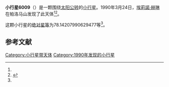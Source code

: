 {{Infobox planet
| bgcolour = #FFFFC0
| name = 6009 Yuzuruyoshii
| symbol = 
| image = 
| caption = 
| discovery = yes
| discovery_ref = 
| discoverer = [[埃莉諾·赫琳|埃莉諾·赫琳]]
| discovery_site = [[帕洛马山|帕洛马山]] 
| discovered = 1990年3月24日
| designations = yes
| mp_name = 
| named_after = 
| alt_names = 1990 FQ1/ 1952 HE3 / 1957 WJ1
| mp_category = [[主带小行星|主带小行星]]
| orbit_ref = <ref name="a">[http://ssd.jpl.nasa.gov/sbdb.cgi?sstr=6009 6009 Yuzuruyoshii] {{Wayback|url=http://ssd.jpl.nasa.gov/sbdb.cgi?sstr=6009 |date=20110610014723 }}，小行星數據庫瀏覽器（JPL Small-Body Database Browser）－[[美国国家航空航天局|美国国家航空航天局]]喷气推进实验室</ref>
| epoch = 2456400.5 (2013年4月18日更新)
| aphelion = {{convert|2.807117833574403|AU|km|3|abbr=on|lk=out}}
| perihelion = {{convert|2.067472044184126|AU|km|3|abbr=on}}
| semimajor = {{convert|2.437294938879265|AU|km|3|abbr=on}}
| eccentricity = 0.151734978
| period = 1389.8264 [[日|日]]<br />3.81[[儒略年|儒略年]]
| avg_speed = 
| inclination = 22.71788978617887
| asc_node = 213.3314176588757
| mean_anomaly = 
| arg_peri = 78.14207990629477
| satellites = 
| physical_characteristics = yes
| dimensions = 
| mass = 
| density = 
| surface_grav = 
| escape_velocity = 
| sidereal_day = 
| axial_tilt = 
| pole_ecliptic_lat = 
| pole_ecliptic_lon = 
| albedo = 
| temperatures= 
| temp_name1 = 
| mean_temp_1 = 
| max_temp_1 = 
| temp_name2 = 
| max_temp_2 = 
| spectral_type = 
| abs_magnitude = 78.14207990629477
}}

'''小行星6009'''（{{lang-en|6009 Yuzuruyoshii}}）是一颗围绕[[太阳|太阳]][[公转|公转]]的[[小行星|小行星]]。1990年3月24日，[[埃莉諾·赫琳|埃莉諾·赫琳]]在帕洛马山发现了此天体<ref name="a" /><ref>{{cite news|title=小行星列表|url=http://cfa-www.harvard.edu/iau/lists/NumberedMPs.txt|accessdate=2013-07-08|newspaper=哈佛大学|archive-date=2008-05-17|archive-url=https://web.archive.org/web/20080517010638/http://cfa-www.harvard.edu/iau/lists/NumberedMPs.txt|dead-url=no}}</ref>。

这颗小行星的[[绝对星等|绝对星等]]为78.14207990629477等<ref name="a" />。

==参考文献==
{{reflist}}
{{Minor Planet Number|[[小行星6008|小行星6008]]|[[小行星6010|小行星6010]]}}

{{小天体}}

[[Category:小行星带天体|Category:小行星带天体]]
[[Category:1990年发现的小行星|Category:1990年发现的小行星]]

{{asteroid-stub}}